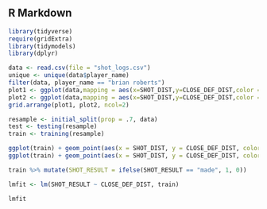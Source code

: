 ## R Markdown

```r
library(tidyverse)
require(gridExtra)
library(tidymodels)
library(dplyr)
```


```r
data <- read.csv(file = "shot_logs.csv")
unique <- unique(data$player_name)
filter(data, player_name == "brian roberts")
plot1 <- ggplot(data,mapping = aes(x=SHOT_DIST,y=CLOSE_DEF_DIST,color = SHOT_RESULT)) + geom_point()
plot2 <- ggplot(data,mapping = aes(x=SHOT_DIST,y=CLOSE_DEF_DIST,color = PTS_TYPE)) + geom_point()
grid.arrange(plot1, plot2, ncol=2)
```

```r
resample <- initial_split(prop = .7, data)
test <- testing(resample)
train <- training(resample)
```

```r
ggplot(train) + geom_point(aes(x = SHOT_DIST, y = CLOSE_DEF_DIST, color = PTS_TYPE))
ggplot(train) + geom_point(aes(x = SHOT_DIST, y = CLOSE_DEF_DIST, color = SHOT_RESULT))
```
```r
train %>% mutate(SHOT_RESULT = ifelse(SHOT_RESULT == "made", 1, 0))
```

```r
lmfit <- lm(SHOT_RESULT ~ CLOSE_DEF_DIST, train)
```
```r
lmfit
```


